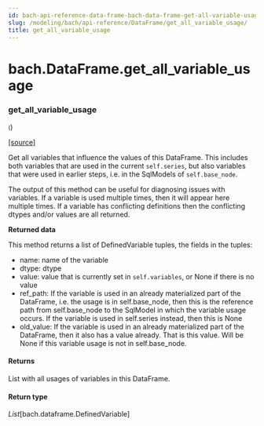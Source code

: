 ```yaml
---
id: bach-api-reference-data-frame-bach-data-frame-get-all-variable-usage
slug: /modeling/bach/api-reference/DataFrame/get_all_variable_usage/
title: get_all_variable_usage
---
```


# bach.DataFrame.get_all_variable_usage

<div className="method">

### <span className="name">get_all_variable_usage</span>

<small className="parameter-list">(</small>)


&#8203;<span className="view-source">[[source]](https://github.com/objectiv/objectiv-analytics/blob/main/bach/bach/dataframe.py)</span>

<div className="content">

Get all variables that influence the values of this DataFrame.
This includes both variables that are used in the current `self.series`, but also variables that
were used in earlier steps, i.e. in the SqlModels of `self.base_node`.

The output of this method can be useful for diagnosing issues with variables. If a variable is used
multiple times, then it will appear here multiple times. If a variable has conflicting definitions
then the conflicting dtypes and/or values are all returned.

**Returned data**

This method returns a list of DefinedVariable tuples, the fields in the tuples:

* name: name of the variable
* dtype: dtype
* value: value that is currently set in `self.variables`, or None if there is no value
* ref_path: If the variable is used in an already materialized part of the DataFrame, i.e.
the usage is in self.base_node, then this is the reference path from self.base_node to the
SqlModel in which the variable usage occurs. If the variable is used in self.series instead,
then this is None
* old_value: If the variable is used in an already materialized part of the DataFrame, then it
also has a value already. That is this value. Will be None if this variable usage is not in
self.base_node.


#### Returns

List with all usages of variables in this DataFrame.



#### Return type

*List*[bach.dataframe.DefinedVariable]



</div>


</div>
